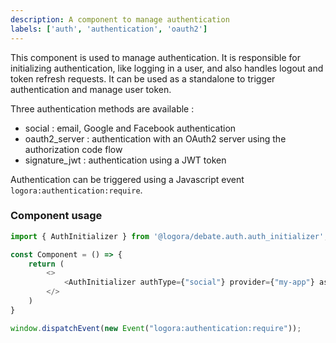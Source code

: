 ```yaml
---
description: A component to manage authentication
labels: ['auth', 'authentication', 'oauth2']
---
```


This component is used to manage authentication. It is responsible for initializing authentication, like logging in a user, and also handles logout and token refresh requests.
It can be used as a standalone to trigger authentication and manage user token.

Three authentication methods are available :
- social : email, Google and Facebook authentication
- oauth2_server : authentication with an OAuth2 server using the authorization code flow
- signature_jwt : authentication using a JWT token

Authentication can be triggered using a Javascript event `logora:authentication:require`.


### Component usage

```js
import { AuthInitializer } from '@logora/debate.auth.auth_initializer';
```

```js
const Component = () => {
	return (
        <>
            <AuthInitializer authType={"social"} provider={"my-app"} assertion={"random-assertion"} />
        </>
    )
}
```

```js
window.dispatchEvent(new Event("logora:authentication:require"));
```